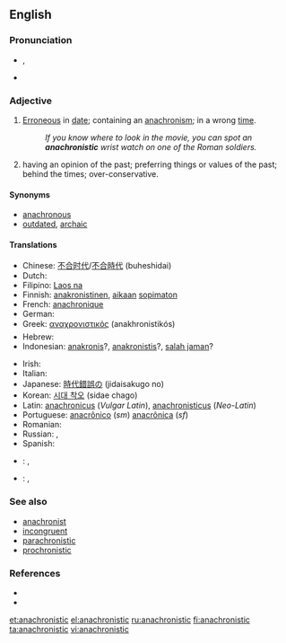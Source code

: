 {{was wotd|2006|July|11}}
==English==

===Pronunciation===
* {{IPA|/əˌnæk.ɹəˈnɪs.tɪk/}}, {{SAMPA|/@%n{k.r\@"nIs.tIk/}}
* {{audio|en-us-anachronistic.ogg|Audio (US)}}

===Adjective===
{{en-adj}}

# [[erroneous|Erroneous]] in [[date]]; containing an [[anachronism]]; in a wrong [[time]].
#: ''If you know where to look in the movie, you can spot an '''anachronistic''' wrist watch on one of the Roman soldiers.''
# {{context|of a person}} having an opinion of the past; preferring things or values of the past; behind the times; over-conservative.

====Synonyms====
* [[anachronous]]
* [[outdated]], [[archaic]]

====Translations====
{{trans-top|erroneous in date}}
* Chinese: [[不合时代]]/[[不合時代]] (buheshidai)
* Dutch: {{t+|nl|anachronistisch}}
* Filipino: [[Laos na]]
* Finnish: [[anakronistinen]], [[aika|aikaan]] [[sopimaton]]
* French: [[anachronique]]
* German: {{t+|de|anachronistisch}}
* Greek: [[αναχρονιστικός]] (anakhronistikós)
* Hebrew: {{t-|he|אנכרוניסטי|alt=אֲנַכְרוֹנִיסְטִי|sc=Hebr}}
* Indonesian: [[anakronis]]?, [[anakronistis]]?, [[salah jaman]]?
{{trans-mid}}
* Irish: {{t|ga|mí-aimseartha}}
* Italian: {{t+|it|anacronistico}}
* Japanese: [[時代錯誤の]] (jidaisakugo no)
* Korean: [[시대 착오]] (sidae chago)
* Latin: [[anachronicus]] (''Vulgar Latin''), [[anachronisticus]] (''Neo-Latin'')
* Portuguese: [[anacrônico]] (''sm'') [[anacrônica]] (''sf'')
* Romanian: {{t|ro|anacronic}}
* Russian: {{t|ru|анахронический|sc=Cyrl|tr=anaxroníčeskij}}, {{t|ru|анахроничный|sc=Cyrl|tr=anaxroníčnyj}}
* Spanish: {{t+|es|anacrónico}}
{{trans-bottom}}
{{trans-top|having an opinion of the past}}
{{trans-mid}}
{{trans-bottom}}
{{checktrans-top}}
* {{ttbc|hr}}: {{t-|hr|anakroničan}}, {{t-|hr|anakronističan}}
* {{ttbc|sv}}: {{t|sv|otidsenlig}},  {{t|sv|anakronistisk}}
{{trans-mid}}
{{trans-bottom}}

===See also===
* [[anachronist]]
* [[incongruent]]
* [[parachronistic]]
* [[prochronistic]]

===References===
* {{R:Century 1911}}
* {{R:Webster 1913}}

[[et:anachronistic]]
[[el:anachronistic]]
[[ru:anachronistic]]
[[fi:anachronistic]]
[[ta:anachronistic]]
[[vi:anachronistic]]